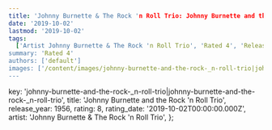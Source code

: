 ```yaml
---
title: 'Johnny Burnette & The Rock 'n Roll Trio: Johnny Burnette and the Rock 'n Roll Trio (1956)'
date: '2019-10-02'
lastmod: '2019-10-02'
tags:
  ['Artist Johnny Burnette & The Rock 'n Roll Trio', 'Rated 4', 'Release Year 1956', 'Release Decade 1950']
summary: 'Rated 4'
authors: ['default']
images: ['/content/images/johnny-burnette-and-the-rock-_n-roll-trio|johnny-burnette-and-the-rock-_n-roll-trio.jpg']
---
```


  key: 'johnny-burnette-and-the-rock-_n-roll-trio|johnny-burnette-and-the-rock-_n-roll-trio',
  title: 'Johnny Burnette and the Rock 'n Roll Trio',
  release_year: 1956,
  rating: 8,
  rating_date: '2019-10-02T00:00:00.000Z',
  artist: 'Johnny Burnette & The Rock 'n Roll Trio',
};

<MusicRating data={data} />
